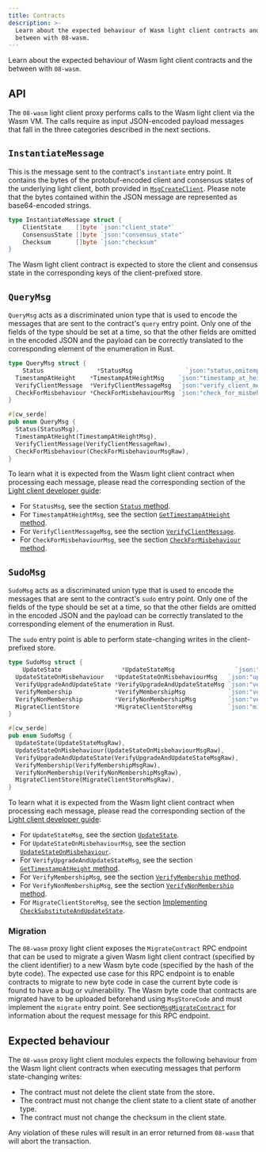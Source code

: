 ```yaml
---
title: Contracts
description: >-
  Learn about the expected behaviour of Wasm light client contracts and the
  between with 08-wasm.
---
```

Learn about the expected behaviour of Wasm light client contracts and the between with `08-wasm`.

## API

The `08-wasm` light client proxy performs calls to the Wasm light client via the Wasm VM. The calls require as input JSON-encoded payload messages that fall in the three categories described in the next sections.

## `InstantiateMessage`

This is the message sent to the contract's `instantiate` entry point. It contains the bytes of the protobuf-encoded client and consensus states of the underlying light client, both provided in [`MsgCreateClient`](https://github.com/cosmos/ibc-go/blob/v8.0.0/proto/ibc/core/client/v1/tx.proto#L40-L52). Please note that the bytes contained within the JSON message are represented as base64-encoded strings.

```go
type InstantiateMessage struct {
    ClientState    []byte `json:"client_state"`
	ConsensusState []byte `json:"consensus_state"`
	Checksum       []byte `json:"checksum"
}
```

The Wasm light client contract is expected to store the client and consensus state in the corresponding keys of the client-prefixed store.

## `QueryMsg`

`QueryMsg` acts as a discriminated union type that is used to encode the messages that are sent to the contract's `query` entry point. Only one of the fields of the type should be set at a time, so that the other fields are omitted in the encoded JSON and the payload can be correctly translated to the corresponding element of the enumeration in Rust.

```go
type QueryMsg struct {
    Status               *StatusMsg               `json:"status,omitempty"`
  TimestampAtHeight    *TimestampAtHeightMsg    `json:"timestamp_at_height,omitempty"`
  VerifyClientMessage  *VerifyClientMessageMsg  `json:"verify_client_message,omitempty"`
  CheckForMisbehaviour *CheckForMisbehaviourMsg `json:"check_for_misbehaviour,omitempty"`
}
```

```rust
#[cw_serde]
pub enum QueryMsg {
  Status(StatusMsg),
  TimestampAtHeight(TimestampAtHeightMsg),
  VerifyClientMessage(VerifyClientMessageRaw),
  CheckForMisbehaviour(CheckForMisbehaviourMsgRaw),
}
```

To learn what it is expected from the Wasm light client contract when processing each message, please read the corresponding section of the [Light client developer guide](/docs/ibc/v10.1.x/01-developer-guide/01-overview):

* For `StatusMsg`, see the section [`Status` method](/docs/ibc/v10.1.x/01-developer-guide/03-client-state#status-method).
* For `TimestampAtHeightMsg`, see the section [`GetTimestampAtHeight` method](/docs/ibc/v10.1.x/01-developer-guide/03-client-state#gettimestampatheight-method).
* For `VerifyClientMessageMsg`, see the section [`VerifyClientMessage`](/docs/ibc/v10.1.x/01-developer-guide/05-updates-and-misbehaviour#verifyclientmessage).
* For `CheckForMisbehaviourMsg`, see the section [`CheckForMisbehaviour` method](/docs/ibc/v10.1.x/01-developer-guide/03-client-state#checkformisbehaviour-method).

## `SudoMsg`

`SudoMsg` acts as a discriminated union type that is used to encode the messages that are sent to the contract's `sudo` entry point. Only one of the fields of the type should be set at a time, so that the other fields are omitted in the encoded JSON and the payload can be correctly translated to the corresponding element of the enumeration in Rust.

The `sudo` entry point is able to perform state-changing writes in the client-prefixed store.

```go
type SudoMsg struct {
    UpdateState                 *UpdateStateMsg                 `json:"update_state,omitempty"`
  UpdateStateOnMisbehaviour   *UpdateStateOnMisbehaviourMsg   `json:"update_state_on_misbehaviour,omitempty"`
  VerifyUpgradeAndUpdateState *VerifyUpgradeAndUpdateStateMsg `json:"verify_upgrade_and_update_state,omitempty"`
  VerifyMembership            *VerifyMembershipMsg            `json:"verify_membership,omitempty"`
  VerifyNonMembership         *VerifyNonMembershipMsg         `json:"verify_non_membership,omitempty"`
  MigrateClientStore          *MigrateClientStoreMsg          `json:"migrate_client_store,omitempty"`
}
```

```rust
#[cw_serde]
pub enum SudoMsg {
  UpdateState(UpdateStateMsgRaw),
  UpdateStateOnMisbehaviour(UpdateStateOnMisbehaviourMsgRaw),
  VerifyUpgradeAndUpdateState(VerifyUpgradeAndUpdateStateMsgRaw),
  VerifyMembership(VerifyMembershipMsgRaw),
  VerifyNonMembership(VerifyNonMembershipMsgRaw),
  MigrateClientStore(MigrateClientStoreMsgRaw),
}
```

To learn what it is expected from the Wasm light client contract when processing each message, please read the corresponding section of the [Light client developer guide](/docs/ibc/v10.1.x/01-developer-guide/01-overview):

* For `UpdateStateMsg`, see the section [`UpdateState`](/docs/ibc/v10.1.x/01-developer-guide/05-updates-and-misbehaviour#updatestate).
* For `UpdateStateOnMisbehaviourMsg`, see the section [`UpdateStateOnMisbehaviour`](/docs/ibc/v10.1.x/01-developer-guide/05-updates-and-misbehaviour#updatestateonmisbehaviour).
* For `VerifyUpgradeAndUpdateStateMsg`, see the section [`GetTimestampAtHeight` method](/docs/ibc/v10.1.x/01-developer-guide/06-upgrades#implementing-verifyupgradeandupdatestate).
* For `VerifyMembershipMsg`, see the section [`VerifyMembership` method](/docs/ibc/v10.1.x/01-developer-guide/03-client-state#verifymembership-method).
* For `VerifyNonMembershipMsg`, see the section [`VerifyNonMembership` method](/docs/ibc/v10.1.x/01-developer-guide/03-client-state#verifynonmembership-method).
* For `MigrateClientStoreMsg`, see the section [Implementing `CheckSubstituteAndUpdateState`](/docs/ibc/v10.1.x/01-developer-guide/08-proposals#implementing-checksubstituteandupdatestate).

### Migration

The `08-wasm` proxy light client exposes the `MigrateContract` RPC endpoint that can be used to migrate a given Wasm light client contract (specified by the client identifier) to a new Wasm byte code (specified by the hash of the byte code). The expected use case for this RPC endpoint is to enable contracts to migrate to new byte code in case the current byte code is found to have a bug or vulnerability. The Wasm byte code that contracts are migrated have to be uploaded beforehand using `MsgStoreCode` and must implement the `migrate` entry point. See section[`MsgMigrateContract`](/docs/ibc/v10.1.x/04-messages#msgmigratecontract) for information about the request message for this RPC endpoint.

## Expected behaviour

The `08-wasm` proxy light client modules expects the following behaviour from the Wasm light client contracts when executing messages that perform state-changing writes:

* The contract must not delete the client state from the store.
* The contract must not change the client state to a client state of another type.
* The contract must not change the checksum in the client state.

Any violation of these rules will result in an error returned from `08-wasm` that will abort the transaction.
